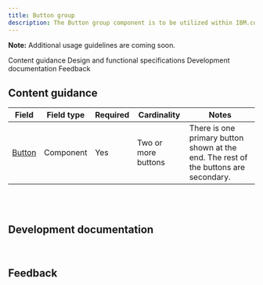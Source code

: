 ```yaml
---
title: Button group
description: The Button group component is to be utilized within IBM.com for grouping two or more Button components together and sets all buttons to the same width.
---
```



<ComponentDescription name="Button group" type="ui" />

<InlineNotification>

**Note:** Additional usage guidelines are coming soon.

</InlineNotification>

<AnchorLinks>

<AnchorLink>Content guidance</AnchorLink>
<AnchorLink>Design and functional specifications</AnchorLink>
<AnchorLink>Development documentation</AnchorLink>
<AnchorLink>Feedback</AnchorLink>

</AnchorLinks>

## Content guidance

| Field | Field type | Required   | Cardinality | Notes |
| -------- | --------- | ---------- | ---------- | ----------| 
| <a href="https://www.carbondesignsystem.com/components/button/usage" target="_blank" rel="noreferrer">Button</a> | Component | Yes | Two or more buttons | There is one primary button shown at the end. The rest of the buttons are secondary.  |

<br />


<SpecLinks name="Button group" designLink="https://ibm.box.com/s/wwod5e4ouuhgnkppx78zxh0nnvwze0k1" />

<br />

## Development documentation

<ComponentStatus name="Button group" type="ui" />

<br />

## Feedback

<ComponentFeedback />
